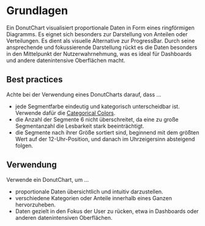 # Grundlagen

Ein DonutChart visualisiert proportionale Daten in Form eines ringförmigen
Diagramms. Es eignet sich besonders zur Darstellung von Anteilen oder
Verteilungen. Es dient als visuelle Alternative zur ProgressBar. Durch seine
ansprechende und fokussierende Darstellung rückt es die Daten besonders in den
Mittelpunkt der Nutzerwahrnehmung, was es ideal für Dashboards und andere
datenintensive Oberflächen macht.

## Best practices

Achte bei der Verwendung eines DonutCharts darauf, dass ...

- jede Segmentfarbe eindeutig und kategorisch unterscheidbar ist. Verwende dafür
  die
  [Categorical Colors](https://mittwald.github.io/flow/02-foundations/01-design/02-colors).
- die Anzahl der Segmente 6 nicht überschreitet, da eine zu große Segmentanzahl
  die Lesbarkeit stark beeinträchtigt.
- die Segmente nach ihrer Größe sortiert sind, beginnend mit dem größten Wert
  auf der 12-Uhr-Position, und danach im Uhrzeigersinn absteigend folgen.

## Verwendung

Verwende ein DonutChart, um ...

- proportionale Daten übersichtlich und intuitiv darzustellen.
- verschiedene Kategorien oder Anteile innerhalb eines Ganzen hervorzuheben.
- Daten gezielt in den Fokus der User zu rücken, etwa in Dashboards oder anderen
  datenintensiven Oberflächen.
